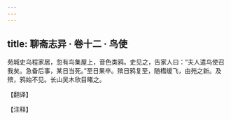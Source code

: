 ```yaml
---
---
---
```

title: 聊斋志异 · 卷十二 · 鸟使
---

苑城史乌程家居，忽有鸟集屋上，音色类鸦。史见之，告家人曰：“夫人遣鸟使召我矣。急备后事，某日当死。”至日果卒。殡日鸦复至，随槥缓飞，由苑之新。及殡，鸦始不见。长山吴木欣目睹之。

【翻译】

【注释】


